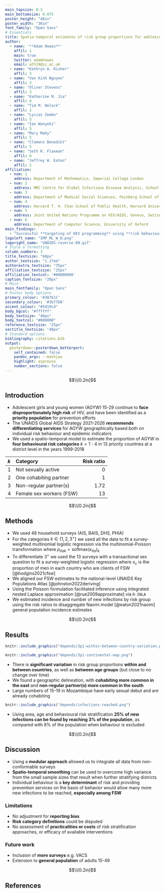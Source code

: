 ```yaml
---
main_topsize: 0.2
main_bottomsize: 0.075
poster_height: "48in"
poster_width: "36in"
font_family: "Open Sans"
# Essentials
title: Spatio-temporal estimates of risk group proportions for adolescent girls and young women across 13 priority countries in sub-Saharan Africa
author:
  - name: '**Adam Howes**'
    affil: 1
    main: true
    twitter: adamhowes
    email: ath19@ic.ac.uk
  - name: "Kathryn A. Risher"
    affil: 3
  - name: "Van Kinh Nguyen"
    affil: 3
  - name: "Oliver Stevens"
    affil: 3
  - name: "Katherine M. Jia"
    affil: 4
  - name: "Tim M. Wolock"
    affil: 1
  - name: "Lycias Zembe"
    affil: 5
  - name: "Ian Wanyeki"
    affil: 5
  - name: "Mary Mahy"
    affil: 5
  - name: "Clemens Benedikt"
    affil: 5
  - name: "Seth R. Flaxman"
    affil: 6
  - name: "Jeffrey W. Eaton"
    affil: 2
affiliation:
  - num: 1
    address: Department of Mathematics, Imperial College London
  - num: 2
    address: MRC Centre for Global Infectious Disease Analysis, School of Public Health, Imperial College London
  - num: 3
    address: Department of Medical Social Sciences, Feinberg School of Medicine, Northwestern University
  - num: 4
    address: Harvard T. H. Chan School of Public Health, Harvard University
  - num: 5
    address: Joint United Nations Programme on HIV/AIDS, Geneva, Switzerland
  - num: 6
    address: Department of Computer Science, University of Oxford
main_findings:
  - "Successful **targeting of HIV programming** using **risk behaviour** would **greatly increase** new infections reached."
logoleft_name: "IMP_ML_W_N.png"
logoright_name: "UNAIDS-reverse-EN.gif"
# Style & formatting
column_numbers: 3
title_textsize: "60px"
author_textsize: "1.17em"
authorextra_textsize: "35px"
affiliation_textsize: "25px"
affiliation_textcol: '#00000080'
caption_fontsize: "20px"
# Main
main_fontfamily: "Open Sans"
# Poster body options
primary_colour: '#38761C'
secondary_colour: '#3b77D8'
accent_colour: "#5d19c4"
body_bgcol: "#ffffff"
body_textsize: "40px"
body_textcol: "#000000"
reference_textsize: "25px"
sectitle_textsize: "40px"
# Standard options
bibliography: citations.bib
output: 
  posterdown::posterdown_betterport:
    self_contained: false
    pandoc_args: --mathjax
    highlight: espresso
    number_sections: false
---
```


<!-- Using LaTeX to create spacing -->
$$\\[0.2in]$$

## Introduction

* Adolescent girls and young women (AGYW) 15-29 continue to **face disproportionately high risk** of HIV, and have been identified as a **priority population** for prevention efforts
* The UNAIDS Global AIDS Strategy 2021-2026 **recommends differentiating services** for AGYW geographically based both on individual risk behaviour and epidemic indicators
* We used a spatio-temporal model to estimate the proportion of AGYW in **four behavioural risk categories** $k = 1:4$ in 13 priority countries at a district level in the years 1999-2018

|$k$|Category                 | Risk ratio|
|:--|:------------------------|----------:|
|1  |Not sexually active      |          0|
|2  |One cohabiting partner   |          1|
|3  |Non-regular partner(s)   |       1.72|
|4  |Female sex workers (FSW) |         13|

$$\\[0.2in]$$

## Methods

* We used 48 household surveys (AIS, BAIS, DHS, PHIA)
* For the categories $k \in \{1, 2, 3^{+}\}$ we used all the data to fit a survey-weighted multinomial logistic regression via the multinomial-Poisson transformation
\begin{align}
    &y_{itak}^\star \sim \text{xPoisson}(\kappa_{itak}), \\
    &\log(\kappa_{itak}) 
    = \underbrace{\theta_{ita}}_{\text{Observation (IID)}}
    + \underbrace{\beta_k}_{\text{Category (IID)}}
    + \underbrace{\alpha_{ak}}_{\text{Age (IID)}} \\
    &+ \underbrace{\zeta_{ck}}_{\text{Country (IID)}} 
    + \underbrace{\phi_{ik}}_{\text{Spatial (Besag)}} 
    + \underbrace{\gamma_{tk}}_{\text{Temporal (AR1)}}
\end{align}
where $p_{itak} = \text{softmax}(\kappa_{ita})_k$
* To differentiate $3^{+}$ we used the 13 surveys with a transactional sex question to fit a survey-weighted logistic regression
\begin{align}
    &y_{ia4}^\star \sim \text{xBinomial} \left( y_{ia3} + y_{ia4}, p_{ia4} / (p_{ia3} + p_{ia4}) \right), \\
    &\text{logit}(p_{ia4} / (p_{ia3} + p_{ia4}))
    = \beta_0
    + \beta_\texttt{cfswever} x_c \\
    &+ \underbrace{\alpha_a}_{\text{Age (IID)}}
    + \underbrace{\zeta_c}_{\text{Country (IID)}}
    + \underbrace{\phi_i}_{\text{Spatial (Besag)}}
\end{align}
where $x_c$ is the proportion of men in each country who are clients of FSW [@hodgins2021cfsw]
* We aligned our FSW estimates to the national-level UNAIDS Key Populations Atlas [@johnston2022deriving]
* Using the Poisson formulation facilitated inference using integrated nested Laplace approximation [@rue2009approximate] via `R-INLA`
* We estimated incidence and number of new infections by risk group using the risk ratios to disaggregate Naomi model [@eaton2021naomi] general population incidence estimates

$$\\[0.2in]$$

## Results

```r
knitr::include_graphics("depends/3p1-within-between-country-variation.png")
```

```r
knitr::include_graphics("depends/3p1-continental-map.png")
```

* There is **significant variation** in risk group proportions **within and between countries**, as well as **between age groups** (but close to no change over time)
* We found a geographic delineation, with **cohabiting more common in the east** and **non-regular partner(s) more common in the south**
* Large numbers of 15-19 in Mozambique have early sexual debut and are already cohabiting

```r
knitr::include_graphics("depends/infections-reached.png")
```

* Using area, age and behavioural risk stratification **25% of new infections can be found by reaching 3% of the population**, as compared with 8% of the population when behaviour is excluded 

$$\\[0.2in]$$

## Discussion

* Using a **modular approach** allowed us to integrate all data from non-conformable surveys
* **Spatio-temporal smoothing** can be used to overcome high variance from the small sample sizes that result when further stratifying districts
* Individual behaviour is a **key determinant** of risk and providing prevention services on the basis of behavior would allow many more new infections to be reached, **especially among FSW**

### Limitations

* No adjustment for **reporting bias**
* **Risk category definitions** could be disputed
* No assessment of **practicalities or costs** of risk stratification approaches, or efficacy of available interventions

### Future work

* Inclusion of **more surveys** e.g. VACS
* Extension to **general population** of adults 15-49

$$\\[0.2in]$$

## References

<div id="refs" class="references"></div>

